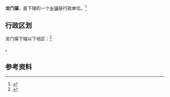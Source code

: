 {{中国乡级行政区|61/05/81/100/000}}

'''龙门镇'''，是{{PRC admin/fullname|61/05/81/100/000|3}}下辖的一个[[乡镇|乡镇]]级行政单位。<ref>{{PRC admin/ref sgc|{{PRC admin/parent|61/05/81/100/000}}}}</ref>

== 行政区划 ==

龙门镇下辖以下地区：<ref>{{PRC admin/ref sgc|61/05/81/100/000}}</ref>

{{PRC admin/children|61/05/81/100/000}}。

== 参考资料 ==

{{reflist}}

{{行政区划小作品}}
{{PRC admin/navcat|61/05/81/100/000}}